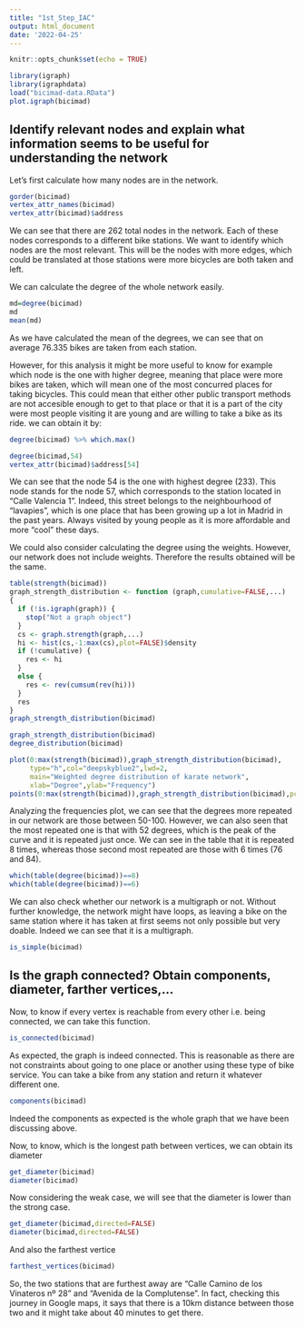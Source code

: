 ```yaml
---
title: "1st_Step_IAC"
output: html_document
date: '2022-04-25'
---
```


```r
knitr::opts_chunk$set(echo = TRUE)
```

```r
library(igraph)
library(igraphdata)
load("bicimad-data.RData")
plot.igraph(bicimad)
```

## Identify relevant nodes and explain what information seems to be useful for understanding the network

Let's first calculate how many nodes are in the network.

```r
gorder(bicimad)
vertex_attr_names(bicimad)
vertex_attr(bicimad)$address
```

We can see that there are 262 total nodes in the network. Each of these nodes corresponds to a different bike stations. We want to identify which nodes are the most relevant. This will be the nodes with more edges, which could be translated at those stations were more bicycles are both taken and left.

We can calculate the degree of the whole network easily.

```r
md=degree(bicimad)
md
mean(md)
```

As we have calculated the mean of the degrees, we can see that on average 76.335 bikes are taken from each station.

However, for this analysis it might be more useful to know for example which node is the one with higher degree, meaning that place were more bikes are taken, which will mean one of the most concurred places for taking bicycles. This could mean that either other public transport methods are not accesible enough to get to that place or that it is a part of the city were most people visiting it are young and are willing to take a bike as its ride. we can obtain it by:

```r
degree(bicimad) %>% which.max()
```

```r
degree(bicimad,54)
vertex_attr(bicimad)$address[54]
```

We can see that the node 54 is the one with highest degree (233). This node stands for the node 57, which corresponds to the station located in "Calle Valencia 1". Indeed, this street belongs to the neighbourhood of "lavapies", which is one place that has been growing up a lot in Madrid in the past years. Always visited by young people as it is more affordable and more "cool" these days.

We could also consider calculating the degree using the weights. However, our network does not include weights. Therefore the results obtained will be the same.

```r
table(strength(bicimad))
graph_strength_distribution <- function (graph,cumulative=FALSE,...)
{
  if (!is.igraph(graph)) {
    stop("Not a graph object")
  }
  cs <- graph.strength(graph,...)
  hi <- hist(cs,-1:max(cs),plot=FALSE)$density
  if (!cumulative) {
    res <- hi
  }
  else {
    res <- rev(cumsum(rev(hi)))
  }
  res
}
graph_strength_distribution(bicimad)
```
```r
graph_strength_distribution(bicimad)
degree_distribution(bicimad)
```


```r
plot(0:max(strength(bicimad)),graph_strength_distribution(bicimad),
     type="h",col="deepskyblue2",lwd=2,
     main="Weighted degree distribution of karate network",
     xlab="Degree",ylab="Frequency")
points(0:max(strength(bicimad)),graph_strength_distribution(bicimad),pch=20)
```

Analyzing the frequencies plot, we can see that the degrees more repeated in our network are those between 50-100. However, we can also seen that the most repeated one is that with 52 degrees, which is the peak of the curve and it is repeated just once. We can see in the table that it is repeated 8 times, whereas those second most repeated are those with 6 times (76 and 84).

```r
which(table(degree(bicimad))==8)
which(table(degree(bicimad))==6)
```


We can also check whether our network is a multigraph or not. Without further knowledge, the network might have loops, as leaving a bike on the same station where it has taken at first seems not only possible but very doable. Indeed we can see that it is a multigraph.

```r
is_simple(bicimad)
```



## Is the graph connected? Obtain components, diameter, farther vertices,...

Now, to know if every vertex is reachable from every other i.e. being connected, we can take this function.

```r
is_connected(bicimad)
```

As expected, the graph is indeed connected. This is reasonable as there are not constraints about going to one place or another using these type of bike service. You can take a bike from any station and return it whatever different one.

```r
components(bicimad)
```

Indeed the components as expected is the whole graph that we have been discussing above.

Now, to know, which is the longest path between vertices, we can obtain its diameter

```r
get_diameter(bicimad)
diameter(bicimad)
```

Now considering the weak case, we will see that the diameter is lower than the strong case.

```r
get_diameter(bicimad,directed=FALSE)
diameter(bicimad,directed=FALSE)
```


And also the farthest vertice

```r
farthest_vertices(bicimad)
```

So, the two stations that are furthest away are "Calle Camino de los Vinateros nº 28" and "Avenida de la Complutense". In fact, checking this journey in Google maps, it says that there is a 10km distance between those two and it might take about 40 minutes to get there.








